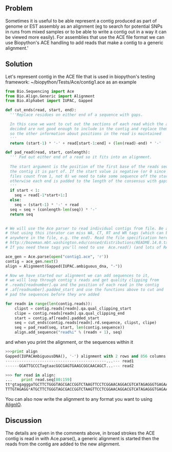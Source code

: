 == Problem ==

Sometimes it is useful to be able represent a contig produced as part of genome or EST assembly as an alignment (eg to search for potential SNPs in runs from mixed samples or to be able to write a contig out in a way it can be viewed more easily). For assemblies that use the ACE file format we can use Biopython's ACE handling to add reads that make a contig to a generic alignment.' 
== Solution ==

Let's represent contig in the ACE file that is used in biopython's testing framework: ~/biopython/Tests/Ace/contig1.ace as an example
<source lang=python>
from Bio.Sequencing import Ace
from Bio.Align.Generic import Alignment
from Bio.Alphabet import IUPAC, Gapped

def cut_ends(read, start, end):
  '''Replace residues on either end of a sequence with gaps.

  In this case we want to cut out the sections of each read which the assembler has 
  decided are not good enough to include in the contig and replace them with gaps 
  so the other information about positions in the read is maintained
  ''' 
  return (start-1) * '-' + read[start-1:end] + (len(read)-end) * '-'

def pad_read(read, start, conlength):
  ''' Pad out either end of a read so it fits into an alignment.
  
  The start argument is the position of the first base of the reads sequence in
  the contig it is part of. If the start value is negative (or 0 since ACE
  files count from 1, not 0) we need to take some sequence off the start
  otherwise each end is padded to the length of the consensus with gaps.
  '''
  if start < 1:
    seq = read[-1*start+1:]
  else:
    seq = (start-1) * '-' + read
  seq = seq + (conlength-len(seq)) * '-'
  return seq
  

# We will use the Ace parser to read individual contigs from file. Be aware
# that using this iterator can miss WA, CT, RT and WR tags (which can be
# anywhere in the file, e.g. the end). Read the file specification here:
# http://bozeman.mbt.washington.edu/consed/distributions/README.14.0.txt
# If you need these tags you'll need to use  Ace.read() (and lots of RAM).

ace_gen = Ace.parse(open("contig1.ace", 'r'))
contig = ace_gen.next()
align = Alignment(Gapped(IUPAC.ambiguous_dna, "-"))

# Now we have started our alignment we can add sequences to it, 
# we will loop through contig's reads and get quality clipping from
# .reads[readnumber].qa and the position of each read in the contig
# .af[readnumber].padded_start and use the functions above to cut and 
# pad the sequences before they are added

for readn in range(len(contig.reads)):
    clipst = contig.reads[readn].qa.qual_clipping_start
    clipe = contig.reads[readn].qa.qual_clipping_end
    start = contig.af[readn].padded_start
    seq = cut_ends(contig.reads[readn].rd.sequence, clipst, clipe)
    seq = pad_read(seq, start, len(contig.sequence))
    align.add_sequence("read%i" % (readn + 1), seq)
</source>

and when you print the alignment, or the sequences within it
<source lang=python>
>>>print align
Gapped(IUPACAmbiguousDNA(), '-') alignment with 2 rows and 856 columns
--------------------------------------------...--- read1
------GGATTGCCCTagtaacGGCGAGTGAAGCGGCAACAGCT...--- read2

>>> for read in align:
...    print read.seq[80:159]
tt*gtagagggaTGCTTCTGGGTAGCGACCGGTCTAAGTTCCTCGGAACAGGACGTCATAGAGGGTGAGAATCCCGTAT                                                                  
TTTGTAGAGG*ATGCTTCTGGGTAGCGACCGGTCTAAGTTCCTCGGAACAGGACGTCATAGAGGGTGAGAATCCCGTAT
</source>

You can also now write the alignment to any format you want to using [[AlignIO]].

== Discussion==

The details are given in the comments above, in broad strokes the ACE contig is read in with Ace.parse(), a generic alignment is started then the reads from the contig are added to the new alignment. 